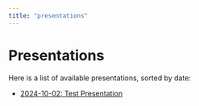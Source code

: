 ```yaml
---
title: "presentations"
---
```


# Presentations

Here is a list of available presentations, sorted by date:

- [2024-10-02: Test Presentation](presentations/2024-10-02_test_presentation.html)
